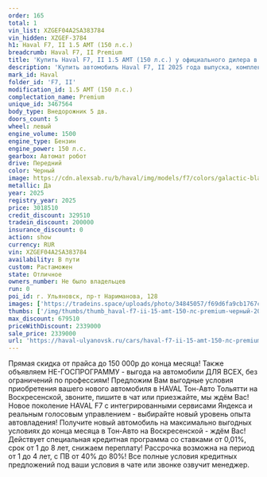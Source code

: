 ```yaml
---
order: 165
total: 1
vin_list: XZGEF04A2SA383784
vin_hidden: XZGEF-3784
h1: Haval F7, II 1.5 AMT (150 л.с.)
breadcrumb: Haval F7, II Premium
title: 'Купить Haval F7, II 1.5 AMT (150 л.с.) у официального дилера в Ульяновске'
description: 'Купить автомобиль Haval F7, II 2025 года выпуска, комплектация Premium, цвет - Черный, двигатель - 1.5 AMT (150 л.с.) у официального дилера в г. Ульяновск. Стоимость данного автомобиля Haval F7, II – 2339000'
mark_id: Haval
folder_id: 'F7, II'
modification_id: 1.5 AMT (150 л.с.)
complectation_name: Premium
unique_id: 3467564
body_type: Внедорожник 5 дв.
doors_count: 5
wheel: левый
engine_volume: 1500
engine_type: Бензин
engine_power: 150 л.с.
gearbox: Автомат робот
drive: Передний
color: Черный
image: https://cdn.alexsab.ru/b/haval/img/models/f7/colors/galactic-black.webp
metallic: Да
year: 2025
registry_year: 2025
price: 3018510
credit_discount: 329510
tradein_discount: 200000
insurance_discount: 0
action: show
currency: RUR
vin: XZGEF04A2SA383784
availability: В пути
custom: Растаможен
state: Отличное
owners_number: Не было владельцев
run: 0
poi_id: г. Ульяновск, пр-т Нариманова, 128
images: ['https://tradeins.space/uploads/photo/34845057/f69d6fa9cb1767c0ded75cc96467a4a3.JPG', 'https://tradeins.space/uploads/photo/34845058/63391b16204ae7929815559de7e93615.JPG', 'https://tradeins.space/uploads/photo/34845059/f899171f30e78a176410db4c00148d28.JPG', 'https://tradeins.space/uploads/photo/34845060/87231c103f14aee56f0197e015a49d80.JPG', 'https://tradeins.space/uploads/photo/34845061/916d751d30fdb52718857c7d74b46ab5.JPG', 'https://tradeins.space/uploads/photo/34845062/4c781ea62d224f21f549be85de547ab7.JPG', 'https://tradeins.space/uploads/photo/34845063/bce123057c3895ea2842217ef434ecbb.JPG', 'https://tradeins.space/uploads/photo/34845064/b2ef7e00247a07da080bfb7ff5745373.JPG', 'https://tradeins.space/uploads/photo/34845065/486cc20ab2a48c492366fb875408b531.JPG']
thumbs: ['/img/thumbs/thumb_haval-f7-ii-15-amt-150-лс-premium-черный-2025_7a4a3_0.webp', '/img/thumbs/thumb_haval-f7-ii-15-amt-150-лс-premium-черный-2025_93615_1.webp', '/img/thumbs/thumb_haval-f7-ii-15-amt-150-лс-premium-черный-2025_48d28_2.webp', '/img/thumbs/thumb_haval-f7-ii-15-amt-150-лс-premium-черный-2025_49d80_3.webp', '/img/thumbs/thumb_haval-f7-ii-15-amt-150-лс-premium-черный-2025_46ab5_4.webp']
max_discount: 679510
priceWithDiscount: 2339000
sale_price: 2339000
url: 'https://haval-ulyanovsk.ru/cars/haval-f7-ii-15-amt-150-лс-premium-черный-2025/'
---
```

<p>
 Прямая скидка от прайса до 150 000р до конца месяца! Также объявляем НЕ-ГОСПРОГРАММУ - выгода на автомобили ДЛЯ ВСЕХ, без ограничений по профессиям! Предложим Вам выгодные условия приобретения вашего нового автомобиля в HAVAL Тон-Авто Тольятти на Воскресенской, звоните, пишите в чат или приезжайте, мы ждём Вас! Новое поколение HAVAL F7 с интегрированными сервисами Яндекса и реальным голосовым управлением - выбирайте новый уровень опыта автовладения! Получите новый автомобиль на максимально выгодных условиях до конца месяца в Тон-Авто на Воскресенской - ждём Вас! Действует специальная кредитная программа со ставками от 0,01%, срок от 1 до 8 лет, снижаем переплату! Рассрочка возможна на период от 1 до 4 лет, с ПВ от 40% до 80%! Все полные условия кредитных предложений под ваши условия в чате или звонке озвучит менеджер.
</p>
<p>
</p>
<p>
</p>
